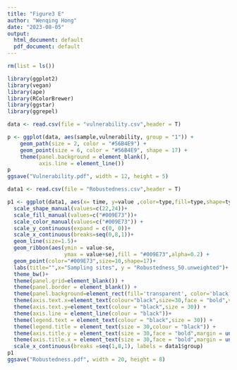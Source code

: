 ---
title: "Figure3 E"
author: "Wenqing Hong"
date: "2023-08-05"
output:
  html_document: default
  pdf_document: default
---
```{r}
rm(list = ls())
```


```{r}
library(ggplot2)
library(vegan)
library(ape)
library(RColorBrewer)
library(ggstar)
library(ggrepel)
```

```{r}
data <- read.csv(file = "vulnerability.csv",header = T)
```

```{r}
p <- ggplot(data, aes(sample,vulnerability, group = "1")) +
    geom_path(size = 2, color = "#56B4E9") +
    geom_point(size = 6, color = "#56B4E9", shape = 17) +
    theme(panel.background = element_blank(),
          axis.line = element_line())
p 
ggsave("Vulnerability.pdf", width = 12, height = 5)
```

```{r}
data1 <- read.csv(file = "Robustedness.csv",header = T)
```

```{r}
p1 <- ggplot(data1, aes(x= time, y=value ,color=type,fill=type,shape=type))+
  scale_shape_manual(values=c(22,24))+
  scale_fill_manual(values=c("#009E73"))+
  scale_color_manual(values=c("#009E73")) +
  scale_y_continuous(expand = c(0, 0))+
  scale_x_continuous(breaks=seq(0,8,1))+
  geom_line(size=1.5)+
  geom_ribbon(aes(ymin = value-se,
                  ymax = value+se),fill = "#009E73",alpha=0.2) +
  geom_point(color="#009E73",size=10,shape=17)+
  labs(title="",x="Sampling sites", y = "Robustedness_50.unweighted")+
  theme_bw()+
  theme(panel.grid=element_blank()) +
  theme(panel.border = element_blank()) +
  theme(panel.background=element_rect(fill='transparent', color='black'),plot.margin = unit(c(3,5,1,1),"mm"))+
  theme(axis.text.x=element_text(colour="black",size=30,face = "bold",vjust = 0.5,hjust = 0)) +
  theme(axis.text.y=element_text(colour = "black",size = 30)) +
  theme(axis.line = element_line(colour = "black"))+
  theme(legend.text = element_text(colour = "black",size = 30)) +
  theme(legend.title = element_text(size = 30,colour = "black")) +
  theme(axis.title.y = element_text(size = 30,face = "bold",margin = unit(c(0,1,0,1),"lines")))+
  theme(axis.title.x = element_text(size = 30,face = "bold",margin = unit(c(0,1,0,1),"lines")))+
  scale_x_continuous(breaks =seq(1,8,1), labels = data1$group)
p1 
ggsave("Robustedness.pdf", width = 20, height = 8)
```
